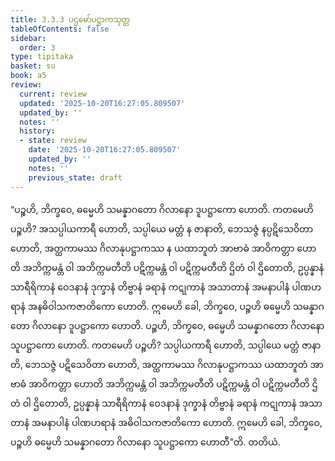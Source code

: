 ```yaml
---
title: 3.3.3 ပဌမော်ပဋ္ဌာကသုတ္တ
tableOfContents: false
sidebar:
  order: 3
type: tipitaka
basket: su
book: a5
review:
  current: review
  updated: '2025-10-20T16:27:05.809507'
  updated_by: ''
  notes: ''
  history:
  - state: review
    date: '2025-10-20T16:27:05.809507'
    updated_by: ''
    notes: ''
    previous_state: draft
---
```



<DynamicBreadcrumb />


<ReviewStatus review={frontmatter.review} showDetails={true} />

<HypothesisAnnotation frontmatter={frontmatter} />

<Division number="123" book="a5" e="ch" v="16" p="126">

<Paragraph number="707" book="a5">
“ပဉ္စဟိ, ဘိက္ခဝေ, ဓမ္မေဟိ သမန္နာဂတော ဂိလာနော ဒူပဋ္ဌာကော ဟောတိ. ကတမေဟိ ပဉ္စဟိ? အသပ္ပါယကာရီ ဟောတိ, သပ္ပါယေ မတ္တံ န ဇာနာတိ, ဘေသဇ္ဇံ နပ္ပဋိသေဝိတာ ဟောတိ, အတ္ထကာမဿ ဂိလာနုပဋ္ဌာကဿ န ယထာဘူတံ အာဗာဓံ အာဝိကတ္တာ ဟောတိ အဘိက္ကမန္တံ ဝါ အဘိက္ကမတီတိ ပဋိက္ကမန္တံ ဝါ ပဋိက္ကမတီတိ ဌိတံ ဝါ ဌိတောတိ, ဥပ္ပန္နာနံ သာရီရိကာနံ ဝေဒနာနံ ဒုက္ခာနံ တိဗ္ဗာနံ ခရာနံ ကဋုကာနံ အသာတာနံ အမနာပါနံ ပါဏဟရာနံ အနဓိဝါသကဇာတိကော ဟောတိ. ဣမေဟိ ခေါ, ဘိက္ခဝေ, ပဉ္စဟိ ဓမ္မေဟိ သမန္နာဂတော ဂိလာနော ဒူပဋ္ဌာကော ဟောတိ.
</Paragraph>

<Paragraph number="708" book="a5">
ပဉ္စဟိ, ဘိက္ခဝေ, ဓမ္မေဟိ သမန္နာဂတော ဂိလာနော သူပဋ္ဌာကော ဟောတိ. ကတမေဟိ ပဉ္စဟိ? သပ္ပါယကာရီ ဟောတိ, သပ္ပါယေ မတ္တံ ဇာနာတိ, ဘေသဇ္ဇံ ပဋိသေဝိတာ ဟောတိ, အတ္ထကာမဿ ဂိလာနုပဋ္ဌာကဿ ယထာဘူတံ အာဗာဓံ အာဝိကတ္တာ ဟောတိ အဘိက္ကမန္တံ ဝါ အဘိက္ကမတီတိ ပဋိက္ကမန္တံ ဝါ ပဋိက္ကမတီတိ ဌိတံ ဝါ ဌိတောတိ, ဥပ္ပန္နာနံ သာရီရိကာနံ ဝေဒနာနံ ဒုက္ခာနံ တိဗ္ဗာနံ ခရာနံ ကဋုကာနံ အသာတာနံ အမနာပါနံ ပါဏဟရာနံ အဓိဝါသကဇာတိကော ဟောတိ. ဣမေဟိ ခေါ, ဘိက္ခဝေ, ပဉ္စဟိ ဓမ္မေဟိ သမန္နာဂတော ဂိလာနော သူပဋ္ဌာကော ဟောတီ”တိ.

</Paragraph>
</Division>

<Paragraph number="709" type="center" book="a5">
တတိယံ.
</Paragraph>